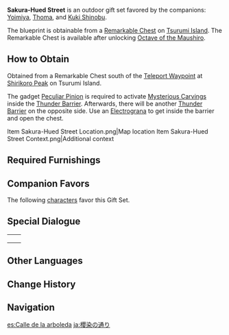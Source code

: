 {{Furnishing Infobox
|id             = 350055
|image          = Furnishing Set Sakura-Hued Street Display.png
|category       = Outdoor Set
|subcategory    = Gift Set
|quality        = 4
|adeptal_energy = 940
|load           = 2,673
|description    = A perfect facsimile of [[Inazuma City]]'s carefully planned shopping district.<br />No matter what happens, the people of [[Inazuma]] live life in a calm, peaceful atmosphere. The walkable streets reflect the living conditions of the residents, which is the truest depiction of the city. By following [[Thoma]], a local who knows Inazuma inside and out, and checking out the various businesses and shops, one can truly understand and appreciate the local customs.
|mention        = Thoma
|blueprint      = Remarkable Chest
}}
'''Sakura-Hued Street''' is an outdoor gift set favored by the companions: [[Yoimiya]], [[Thoma]], and [[Kuki Shinobu]].

The blueprint is obtainable from a [[Remarkable Chest]] on [[Tsurumi Island]]. The Remarkable Chest is available after unlocking [[Octave of the Maushiro]].

==How to Obtain==
Obtained from a Remarkable Chest south of the [[Teleport Waypoint]] at [[Shirikoro Peak]] on Tsurumi Island.

The gadget [[Peculiar Pinion]] is required to activate [[Mysterious Carvings]] inside the [[Thunder Barrier]]. Afterwards, there will be another [[Thunder Barrier]] on the opposite side. Use an [[Electrograna]] to get inside the barrier and open the chest.
<gallery>
Item Sakura-Hued Street Location.png|Map location
Item Sakura-Hued Street Context.png|Additional context
</gallery>

==Required Furnishings==
{{Recipe
|type = Gift Set
|"Kouki" Aralia Mask Rack = 1
|Village Well: Subterranean Secrets = 1
|Foundations of Stone: Path of Cultivation = 5
|Replica Ancient Otogi Crate = 1
|Simple Otogi Street Lamp = 2
|Inazuman Store: Numberless Gems = 1
|Umbrella Shop: Drapes of Differing Dreams = 1
|Fruit and Veggie Stall: Good Honest Flavor = 2
|Inazuman Home: The Work of Generations = 1
|Sappan and Vermilion Enjoined = 1
|The Red Kite's Waking and Sleeping = 1
|Otogi Wood Ramen Stand = 1
|Five-Lantern Festival Gate = 1
|sort = "Kouki" Aralia Mask Rack;Village Well: Subterranean Secrets;Foundations of Stone: Path of Cultivation;Replica Ancient Otogi Crate;Simple Otogi Street Lamp;Inazuman Store: Numberless Gems;Umbrella Shop: Drapes of Differing Dreams;Fruit and Veggie Stall: Good Honest Flavor;Inazuman Home: The Work of Generations;Sappan and Vermilion Enjoined;The Red Kite's Waking and Sleeping;Otogi Wood Ramen Stand;Five-Lantern Festival Gate
|yield = 0
}}

==Companion Favors==
The following [[characters]] favor this Gift Set.
{{Companion/Header}}
{{Companion
|character = Yoimiya
|rewards = {{Card|Primogem|20}}{{Card|Mora|20,000}}{{Card|Guide to Transience|2}}
}}
{{Companion
|character = Thoma
|rewards = {{Card|Primogem|20}}{{Card|Mora|20,000}}{{Card|Agnidus Agate Fragment|1}}
}}
{{Companion
|character = Kuki Shinobu
|rewards = {{Card|Primogem|20}}{{Card|Mora|20,000}}{{Card|Guide to Elegance|2}}
}}
{{Companion/Footer}}

==Special Dialogue==
{{HousingCompanion|favorite}}

{| class="wikitable"
|-
|{{Card|Yoimiya}}||{{Transclude|Yoimiya/Companion|Sakura-Hued Street}}
|-
|{{Card|Thoma}}||{{Transclude|Thoma/Companion|Sakura-Hued Street}}
|-
|{{Card|Kuki Shinobu}}||{{Transclude|Kuki Shinobu/Companion|Sakura-Hued Street}}
|}

==Other Languages==
{{Other Languages
|en      = Sakura-Hued Street
|zhs     = 樱染的街巷
|zhs_rm  = Yīng Rǎn de Jiē Xiàng
|zht     = 櫻染的街巷
|zht_rm  = Yīng Rǎn de Jiē Xiàng
|zh_tl   = Sakura-Dyed Streets
|ja      = 櫻染の通り
|ja_rm   = Sakurashimi no Toori{{Assumed}}
|ja_tl   = Sakura-Dyed Street
|ko      = 벚꽃으로 물든 거리
|ko_rm   = Beotkkocheuro Muldeun Geori
|ko_tl   = Cherry Blossom-Dyed Street
|es      = Calle de la arboleda
|es_tl   = Grove Street
|fr      = Rue de teinte cerise
|fr_tl   = Cherry Tint Street
|ru      = Улица цвета сакуры
|ru_tl   = Sakura-Colored Street
|th      = ถนนสายซากุระ
|th_rm   = 
|th_tl   = 
|vi      = Phố Hoa Anh Đào
|vi_tl   = 
|de      = Straße der Sakura
|de_tl   = Street of Sakura
|id      = Jalan Sakura
|id_tl   = Sakura Street
|pt      = Rua de Cor Sakura
|pt_tl   = Sakura-Colored Street
|tr      = Kiraz Ağaçlı Sokak
|tr_tl   = 
|it      = Viale color sakura
|it_tl   = 
}}

==Change History==
{{Change History|2.2}}

==Navigation==
{{Furnishing Navbox/Sets|type=gift}}

[[es:Calle de la arboleda]]
[[ja:櫻染の通り]]